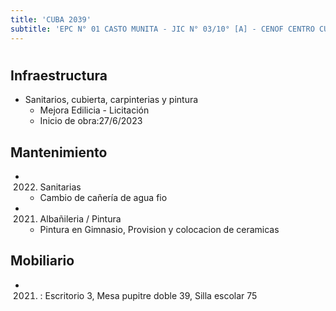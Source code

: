 ```yaml
---
title: 'CUBA 2039'
subtitle: 'EPC N° 01 CASTO MUNITA - JIC N° 03/10° [A] - CENOF CENTRO CUBA - ESEA EN DANZA MASTRAZZI CURSO VOCACIONAL DE DANZA Y EXPRESIÓN CORPORAL JUVENIL N° 09'
---
```


#
## Infraestructura

* Sanitarios, cubierta, carpinterias y pintura 
    + Mejora Edilicia - Licitación 
    + Inicio de obra:27/6/2023 






## Mantenimiento

*  (2022) Sanitarias 
    + Cambio de cañería de agua fio

*  (2021) Albañileria / Pintura 
    + Pintura en Gimnasio, Provision y colocacion de ceramicas





## Mobiliario

*  (2021) : Escritorio 3, Mesa pupitre doble 39, Silla escolar 75 



